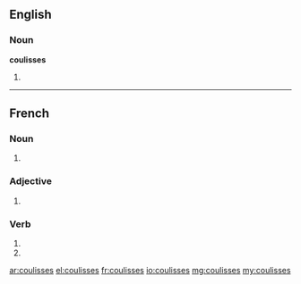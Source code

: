==English==

===Noun===
'''coulisses'''

# {{plural of|coulisse}}

----

==French==

===Noun===
{{head|fr|plural}} {{f-p}}

# {{plural of|coulisse|lang=fr}}

===Adjective===
{{fr-adj-form}}

# {{form of|Feminine plural|coulis|lang=fr}}

===Verb===
{{fr-verb-form}}

# {{conjugation of|coulisser||2|s|pres|ind|lang=fr}}
# {{conjugation of|coulisser||2|s|pres|sub|lang=fr}}

[[ar:coulisses]]
[[el:coulisses]]
[[fr:coulisses]]
[[io:coulisses]]
[[mg:coulisses]]
[[my:coulisses]]